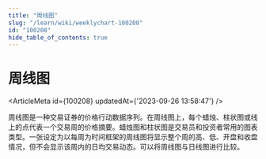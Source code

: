 ```yaml
---
title: "周线图"
slug: "/learn/wiki/weeklychart-100208"
id: "100208"
hide_table_of_contents: true
---
```



# 周线图

<ArticleMeta id={100208} updatedAt={'2023-09-26 13:58:47'} />
<div className='border-solid border-b border-t-0 my-4 border-[var(--ifm-color-gray-300)]' />

周线图是一种交易证券的价格行动数据序列。在周线图上，每个蜡烛、柱状图或线上的点代表一个交易周的价格摘要。蜡烛图和柱状图是交易员和投资者常用的图表类型。一张设定为以每周为时间框架的周线图将显示整个周的高、低、开盘和收盘情况，但不会显示该周内的日均交易动态。可以将周线图与日线图进行比较。
